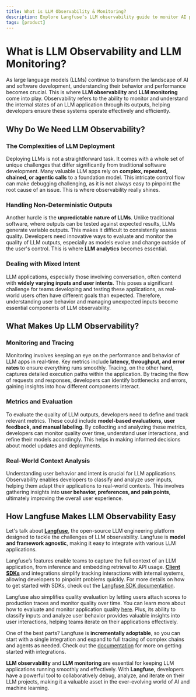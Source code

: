 ```yaml
---
title: What is LLM Observability & Monitoring?
description: Explore Langfuse’s LLM observability guide to monitor AI pipelines, debug workflows, and optimize performance—essential developer tools for real-time insights.
tags: [product]
---
```


# What is LLM Observability and LLM Monitoring?

As large language models (LLMs) continue to transform the landscape of AI and software development, understanding their behavior and performance becomes crucial. This is where **LLM observability** and **LLM monitoring** come into play. Observability refers to the ability to monitor and understand the internal states of an LLM application through its outputs, helping developers ensure these systems operate effectively and efficiently.

## Why Do We Need LLM Observability?

### The Complexities of LLM Deployment

Deploying LLMs is not a straightforward task. It comes with a whole set of unique challenges that differ significantly from traditional software development. Many valuable LLM apps rely on **complex, repeated, chained, or agentic calls** to a foundation model. This intricate control flow can make debugging challenging, as it is not always easy to pinpoint the root cause of an issue. This is where observability really shines.

### Handling Non-Deterministic Outputs

Another hurdle is the **unpredictable nature of LLMs**. Unlike traditional software, where outputs can be tested against expected results, LLMs generate variable outputs. This makes it difficult to consistently assess quality. Developers need innovative ways to evaluate and monitor the quality of LLM outputs, especially as models evolve and change outside of the user's control. This is where **LLM analytics** becomes essential.

### Dealing with Mixed Intent

LLM applications, especially those involving conversation, often contend with **widely varying inputs and user intents**. This poses a significant challenge for teams developing and testing these applications, as real-world users often have different goals than expected. Therefore, understanding user behavior and managing unexpected inputs become essential components of LLM observability.

## What Makes Up LLM Observability?

### Monitoring and Tracing

Monitoring involves keeping an eye on the performance and behavior of LLM apps in real-time. Key metrics include **latency, throughput, and error rates** to ensure everything runs smoothly. Tracing, on the other hand, captures detailed execution paths within the application. By tracing the flow of requests and responses, developers can identify bottlenecks and errors, gaining insights into how different components interact.

### Metrics and Evaluation

To evaluate the quality of LLM outputs, developers need to define and track relevant metrics. These could include **model-based evaluations, user feedback, and manual labeling**. By collecting and analyzing these metrics, developers can monitor quality over time, understand user interactions, and refine their models accordingly. This helps in making informed decisions about model updates and deployments.

### Real-World Context Analysis

Understanding user behavior and intent is crucial for LLM applications. Observability enables developers to classify and analyze user inputs, helping them adapt their applications to real-world contexts. This involves gathering insights into **user behavior, preferences, and pain points**, ultimately improving the overall user experience.

## How Langfuse Makes LLM Observability Easy

Let's talk about **[Langfuse](/)**, the open-source LLM engineering platform designed to tackle the challenges of LLM observability. Langfuse is **model and framework agnostic**, making it easy to integrate with various LLM applications.

Langfuse’s features enable teams to capture the full context of an LLM application, from inference and embedding retrieval to API usage. **[Client SDKs](/docs/sdk/overview)** and integrations simplify tracking interactions with internal systems, allowing developers to pinpoint problems quickly. For more details on how to get started with SDKs, check out the [Langfuse SDK documentation](/integrations).

Langfuse also simplifies quality evaluation by letting users attach scores to production traces and monitor quality over time. You can learn more about how to evaluate and monitor application quality [here](/docs/scores/overview). Plus, its ability to classify inputs and analyze user behavior provides valuable insights into user interactions, helping teams iterate on their applications effectively.

One of the best parts? Langfuse is **incrementally adoptable**, so you can start with a single integration and expand to full tracing of complex chains and agents as needed. Check out the [documentation](/docs/) for more on getting started with integrations.

**LLM observability** and **LLM monitoring** are essential for keeping LLM applications running smoothly and effectively. With **Langfuse**, developers have a powerful tool to collaboratively debug, analyze, and iterate on their LLM projects, making it a valuable asset in the ever-evolving world of AI and machine learning.


<GitHubStarCTA />
